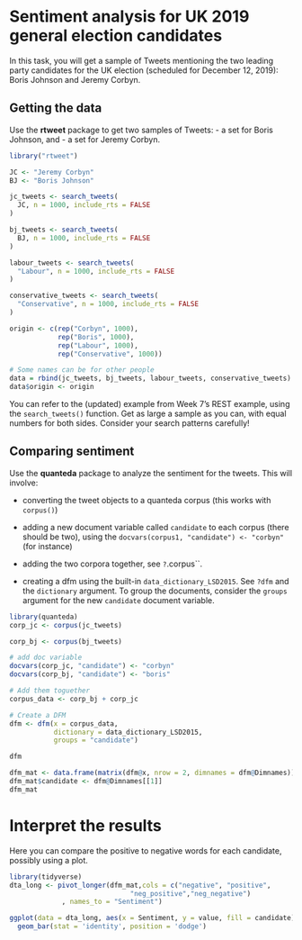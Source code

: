 # Sentiment analysis for UK 2019 general election candidates

In this task, you will get a sample of Tweets mentioning the two leading party candidates for the UK election (scheduled for December 12, 2019): Boris Johnson and Jeremy Corbyn.

## Getting the data

Use the **rtweet** package to get two samples of Tweets:
-  a set for Boris Johnson, and
-  a set for Jeremy Corbyn.
```r
library("rtweet")

JC <- "Jeremy Corbyn"
BJ <- "Boris Johnson"

jc_tweets <- search_tweets(
  JC, n = 1000, include_rts = FALSE
)

bj_tweets <- search_tweets(
  BJ, n = 1000, include_rts = FALSE
)

labour_tweets <- search_tweets(
  "Labour", n = 1000, include_rts = FALSE
)

conservative_tweets <- search_tweets(
  "Conservative", n = 1000, include_rts = FALSE
)

origin <- c(rep("Corbyn", 1000), 
            rep("Boris", 1000), 
            rep("Labour", 1000),
            rep("Conservative", 1000))

# Some names can be for other people
data = rbind(jc_tweets, bj_tweets, labour_tweets, conservative_tweets)
data$origin <- origin
```


You can refer to the (updated) example from Week 7's REST example, using the `search_tweets()` function.  Get as large a sample as you can, with equal numbers for both sides.  Consider your search patterns carefully!

## Comparing sentiment

Use the **quanteda** package to analyze the sentiment for the tweets.  This will involve:

- converting the tweet objects to a quanteda corpus (this works with `corpus()`)

- adding a new document variable called `candidate` to each corpus (there should be two), using the `docvars(corpus1, "candidate") <- "corbyn"` (for instance)

- adding the two corpora together, see `?`.corpus``.

- creating a dfm using the built-in `data_dictionary_LSD2015`.  See `?dfm` and the `dictionary` argument.  To group the documents, consider the `groups` argument for the new `candidate` document variable.

```r
library(quanteda)
corp_jc <- corpus(jc_tweets)

corp_bj <- corpus(bj_tweets)

# add doc variable
docvars(corp_jc, "candidate") <- "corbyn"
docvars(corp_bj, "candidate") <- "boris"

# Add them toguether
corpus_data <- corp_bj + corp_jc

# Create a DFM
dfm <- dfm(x = corpus_data, 
           dictionary = data_dictionary_LSD2015, 
           groups = "candidate")

dfm

dfm_mat <- data.frame(matrix(dfm@x, nrow = 2, dimnames = dfm@Dimnames))
dfm_mat$candidate <- dfm@Dimnames[[1]]
dfm_mat
```

# Interpret the results

Here you can compare the positive to negative words for each candidate, possibly using a plot.

```r
library(tidyverse)
dta_long <- pivot_longer(dfm_mat,cols = c("negative", "positive",
                              "neg_positive","neg_negative")
             , names_to = "Sentiment")

ggplot(data = dta_long, aes(x = Sentiment, y = value, fill = candidate)) +
  geom_bar(stat = 'identity', position = 'dodge')
```

